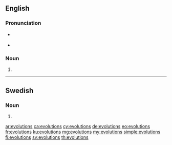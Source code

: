 {{also|évolutions}}
==English==

===Pronunciation===
* {{a|UK}} {{IPA|/ˌiːvəˈluːʃənz/|lang=en}}
* {{a|US}} {{IPA|/ˌɛvəˈluʃənz/|lang=en}}

===Noun===
{{head|en|noun plural form}}

# {{plural of|evolution|lang=en}}

----

==Swedish==

===Noun===
{{head|sv|noun form}}

# {{sv-noun-form-indef-gen|evolution}}

[[ar:evolutions]]
[[ca:evolutions]]
[[cy:evolutions]]
[[de:evolutions]]
[[eo:evolutions]]
[[fr:evolutions]]
[[ku:evolutions]]
[[mg:evolutions]]
[[my:evolutions]]
[[simple:evolutions]]
[[fi:evolutions]]
[[sv:evolutions]]
[[th:evolutions]]